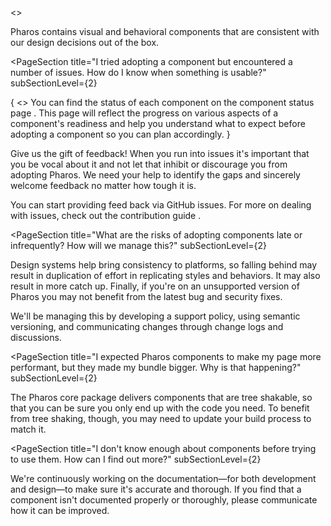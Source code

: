 
<>
<PageSection isHeader title="Pharos FAQ" />

<PageSection title="How can Pharos help my development?" subSectionLevel={2}>
  <p>
    Pharos contains visual and behavioral components that are consistent with our design decisions
    out of the box.
  </p>
</PageSection>

<PageSection
  title="I tried adopting a component but encountered a number of issues. How do I know when something is usable?"
  subSectionLevel={2}
>
  <p>
    {
      <>
        You can find the status of each component on the
        <PharosLink href="https://pharos.jstor.org/components/component-status">
          component status page
        </PharosLink>. This page will reflect the progress on various aspects of a component's readiness
        and help you understand what to expect before adopting a component so you can plan accordingly.
      </>
    }
  </p>
</PageSection>

<PageSection title="What do I do if I still run into issues?" subSectionLevel={2}>
  <p>
    Give us the gift of feedback! When you run into issues it's important that you be vocal about it
    and not let that inhibit or discourage you from adopting Pharos. We need your help to identify
    the gaps and sincerely welcome feedback no matter how tough it is.
  </p>
  <p>
    You can start providing feed back via
    <PharosLink href="https://github.com/ithaka/pharos/issues">GitHub issues</PharosLink>. For more on
    dealing with issues, check out the
    <PharosLink href="https://pharos.jstor.org/contributing/development">
      contribution guide
    </PharosLink>
    .
  </p>
</PageSection>

<PageSection
  title="What are the risks of adopting components late or infrequently? How will we manage this?"
  subSectionLevel={2}
>
  <p>
    Design systems help bring consistency to platforms, so falling behind may result in duplication
    of effort in replicating styles and behaviors. It may also result in more catch up. Finally, if
    you're on an unsupported version of Pharos you may not benefit from the latest bug and security
    fixes.
  </p>
  <p>
    We'll be managing this by developing a support policy, using semantic versioning, and
    communicating changes through change logs and discussions.
  </p>
</PageSection>

<PageSection
  title="I expected Pharos components to make my page more performant, but they made my bundle bigger. Why is that happening?"
  subSectionLevel={2}
>
  <p>
    The Pharos core package delivers components that are
    <PharosLink href="https://webpack.js.org/guides/tree-shaking/">tree shakable</PharosLink>, so that
    you can be sure you only end up with the code you need. To benefit from tree shaking, though, you
    may need to update your build process to match it.
  </p>
</PageSection>

<PageSection
  title="I don't know enough about components before trying to use them. How can I find out more?"
  subSectionLevel={2}
>
  <p>
    We're continuously working on the documentation—for both
    <PharosLink href="https://pharos.jstor.org/storybook/?path=/story/pharos-10-1-0-intro--page">
      development
    </PharosLink>
    and <PharosLink href="https://pharos.jstor.org">design</PharosLink>—to make sure it's accurate
    and thorough. If you find that a component isn't documented properly or thoroughly, please
    communicate how it can be improved.
  </p>
</PageSection>
</>
